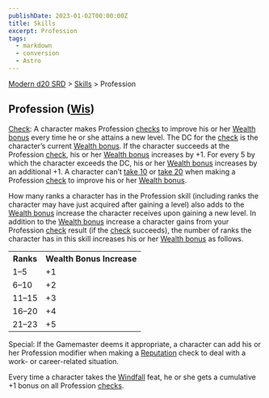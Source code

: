 ```yaml
---
publishDate: 2023-01-02T00:00:00Z
title: Skills
excerpt: Profession
tags:
  - markdown
  - conversion
  - Astro
---
```


[Modern d20 SRD](/#modernD20) > [Skills](modern-d20-srd-skills-index) > Profession

## Profession ([Wis](modern-d20-srd-basics-ability-scores))

[Check](modern-d20-srd-skills-skill-basics-php#skill-check-index): A character
makes Profession [checks](modern-d20-srd-skills-skill-basics-php#skill-check-index) to improve his or her [Wealth bonus](modern-d20-srd-wealth-wealth-bonus) every time he or she attains a new level. The DC for the
[check](modern-d20-srd-skills-skill-basics-php#skill-check-index) is the
character’s current [Wealth bonus](modern-d20-srd-wealth-wealth-bonus). If the
character succeeds at the Profession [check](modern-d20-srd-skills-skill-basics-php#skill-check-index), his or her [Wealth bonus](modern-d20-srd-wealth-wealth-bonus) increases by +1. For every 5 by which the character
exceeds the DC, his or her [Wealth bonus](modern-d20-srd-wealth-wealth-bonus)
increases by an additional +1. A character can’t [take 10](modern-d20-srd-skills-skill-basics-php#take10-index) or [take 20](modern-d20-srd-skills-skill-basics-php#take20-index) when making a Profession
[check](modern-d20-srd-skills-skill-basics-php#skill-check-index) to improve
his or her [Wealth bonus](modern-d20-srd-wealth-wealth-bonus).

How many ranks a character has in the Profession skill (including ranks the
character may have just acquired after gaining a level) also adds to the
[Wealth bonus](modern-d20-srd-wealth-wealth-bonus) increase the character
receives upon gaining a new level. In addition to the [Wealth bonus](modern-d20-srd-wealth-wealth-bonus) increase a character gains from
your Profession [check](modern-d20-srd-skills-skill-basics-php#skill-check-index) result (if the [check](modern-d20-srd-skills-skill-basics-php#skill-check-index) succeeds), the number of ranks the character has in this skill
increases his or her [Wealth bonus](modern-d20-srd-wealth-wealth-bonus) as
follows.


<table> <tr><th>Ranks</th> <th>Wealth Bonus Increase</th> </tr> <tr><td> 1–5</td><td> +1 </td></tr> <tr class="shaded"><td> 6–10</td><td> +2 </td></tr> <tr><td> 11–15</td><td> +3 </td></tr> <tr class="shaded"><td> 16–20</td><td> +4 </td></tr> <tr><td> 21–23</td><td> +5 </td></tr> </table>


Special: If the Gamemaster deems it appropriate, a character can add his or
her Profession modifier when making a [Reputation](modern-d20-srd-reputation-index) check to deal with a work- or career-related situation.

Every time a character takes the [Windfall](modern-d20-srd-feats-windfall)
feat, he or she gets a cumulative +1 bonus on all Profession
[checks](modern-d20-srd-skills-skill-basics-php#skill-check-index).


